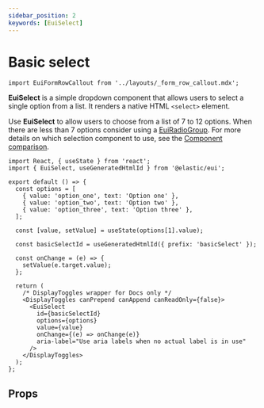 ```yaml
---
sidebar_position: 2
keywords: [EuiSelect]
---
```


# Basic select

```mdx-code-block
import EuiFormRowCallout from '../layouts/_form_row_callout.mdx';
```

**EuiSelect** is a simple dropdown component that allows users to select a single option from a list. It renders a native HTML `<select>` element.

Use **EuiSelect** to allow users to choose from a list of 7 to 12 options. When there are less than 7 options consider using a [EuiRadioGroup](./radio-and-radio-group.mdx#radio-group). For more details on which selection component to use, see the [Component comparison](./overview.mdx).

```tsx interactive
import React, { useState } from 'react';
import { EuiSelect, useGeneratedHtmlId } from '@elastic/eui';

export default () => {
  const options = [
    { value: 'option_one', text: 'Option one' },
    { value: 'option_two', text: 'Option two' },
    { value: 'option_three', text: 'Option three' },
  ];

  const [value, setValue] = useState(options[1].value);

  const basicSelectId = useGeneratedHtmlId({ prefix: 'basicSelect' });

  const onChange = (e) => {
    setValue(e.target.value);
  };

  return (
    /* DisplayToggles wrapper for Docs only */
    <DisplayToggles canPrepend canAppend canReadOnly={false}>
      <EuiSelect
        id={basicSelectId}
        options={options}
        value={value}
        onChange={(e) => onChange(e)}
        aria-label="Use aria labels when no actual label is in use"
      />
    </DisplayToggles>
  );
};
```

<EuiFormRowCallout />

## Props


<PropTable definition={docgen.EuiSelect} />
